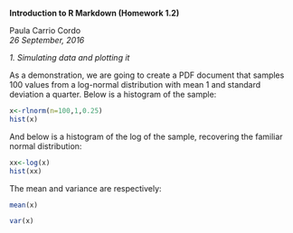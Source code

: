 
**Introduction to R Markdown (Homework 1.2)**  

Paula Carrio Cordo  
_26 September, 2016_

*1. Simulating data and plotting it*  

As a demonstration, we are going to create a PDF document that samples 100 values from a log-normal distribution with mean 1 and standard deviation a quarter. Below is a histogram of the sample:

```{r fig.width=7, fig.height=6, echo=FALSE}
x<-rlnorm(n=100,1,0.25)
hist(x)
```

And below is a histogram of the log of the sample, recovering the familiar normal distribution:

```{r fig.width=7, fig.height=6, echo=FALSE}

xx<-log(x)
hist(xx)

```

The mean and variance are respectively:

```{r, echo=FALSE}
mean(x)

var(x)
```

